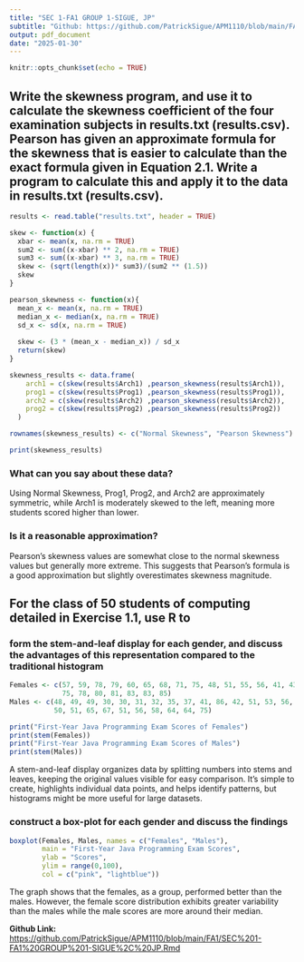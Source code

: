 ---
title: "SEC 1-FA1 GROUP 1-SIGUE, JP"
subtitle: "Github: https://github.com/PatrickSigue/APM1110/blob/main/FA1/SEC%201-FA1%20GROUP%201-SIGUE%2C%20JP.Rmd"
output: pdf_document
date: "2025-01-30"
---

```{r setup, include=FALSE}
knitr::opts_chunk$set(echo = TRUE)
```

## Write the skewness program, and use it to calculate the skewness coefficient of the four examination subjects in results.txt (results.csv). Pearson has given an approximate formula for the skewness that is easier to calculate than the exact formula given in Equation 2.1. Write a program to calculate this and apply it to the data in results.txt (results.csv).

```{r}
results <- read.table("results.txt", header = TRUE)

skew <- function(x) {
  xbar <- mean(x, na.rm = TRUE)
  sum2 <- sum((x-xbar) ** 2, na.rm = TRUE)
  sum3 <- sum((x-xbar) ** 3, na.rm = TRUE)
  skew <- (sqrt(length(x))* sum3)/(sum2 ** (1.5))
  skew
}

pearson_skewness <- function(x){
  mean_x <- mean(x, na.rm = TRUE)
  median_x <- median(x, na.rm = TRUE)
  sd_x <- sd(x, na.rm = TRUE)
  
  skew <- (3 * (mean_x - median_x)) / sd_x
  return(skew)
}

skewness_results <- data.frame(
    arch1 = c(skew(results$Arch1) ,pearson_skewness(results$Arch1)),
    prog1 = c(skew(results$Prog1) ,pearson_skewness(results$Prog1)),
    arch2 = c(skew(results$Arch2) ,pearson_skewness(results$Arch2)),
    prog2 = c(skew(results$Prog2) ,pearson_skewness(results$Prog2))
  )

rownames(skewness_results) <- c("Normal Skewness", "Pearson Skewness")

print(skewness_results)
```

### What can you say about these data?

Using Normal Skewness, Prog1, Prog2, and Arch2 are approximately symmetric, while Arch1 is moderately skewed to the left, meaning more students scored higher than lower.

### Is it a reasonable approximation?

Pearson’s skewness values are somewhat close to the normal skewness values but generally more extreme. This suggests that Pearson’s formula is a good approximation but slightly overestimates skewness magnitude.

## For the class of 50 students of computing detailed in Exercise 1.1, use R to

### form the stem-and-leaf display for each gender, and discuss the advantages of this representation compared to the traditional histogram

```{r}
Females <- c(57, 59, 78, 79, 60, 65, 68, 71, 75, 48, 51, 55, 56, 41, 43, 44, 
             75, 78, 80, 81, 83, 83, 85)
Males <- c(48, 49, 49, 30, 30, 31, 32, 35, 37, 41, 86, 42, 51, 53, 56, 42, 44, 
           50, 51, 65, 67, 51, 56, 58, 64, 64, 75)

print("First-Year Java Programming Exam Scores of Females")
print(stem(Females))
print("First-Year Java Programming Exam Scores of Males")
print(stem(Males))

```

A stem-and-leaf display organizes data by splitting numbers into stems and leaves, keeping the original values visible for easy comparison. It’s simple to create, highlights individual data points, and helps identify patterns, but histograms might be more useful for large datasets.

### construct a box-plot for each gender and discuss the findings

```{r}
boxplot(Females, Males, names = c("Females", "Males"), 
        main = "First-Year Java Programming Exam Scores", 
        ylab = "Scores", 
        ylim = range(0,100),
        col = c("pink", "lightblue"))

```

The graph shows that the females, as a group, performed better than the males. However, the female score distribution exhibits greater variability than the males while the male scores are more around their median.

**Github Link:** <https://github.com/PatrickSigue/APM1110/blob/main/FA1/SEC%201-FA1%20GROUP%201-SIGUE%2C%20JP.Rmd>
